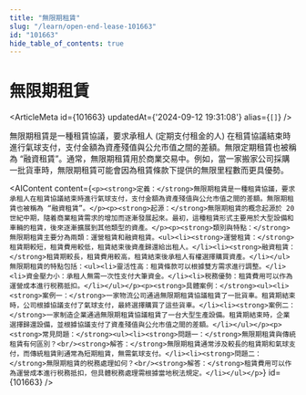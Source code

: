 ```yaml
---
title: "無限期租賃"
slug: "/learn/open-end-lease-101663"
id: "101663"
hide_table_of_contents: true
---
```



# 無限期租賃

<ArticleMeta id={101663} updatedAt={'2024-09-12 19:31:08'} alias={`[]`} />
<div className='border-solid border-b border-t-0 my-4 border-[var(--ifm-color-gray-300)]' />

無限期租賃是一種租賃協議，要求承租人 (定期支付租金的人) 在租賃協議結束時進行氣球支付，支付金額為資產殘值與公允市值之間的差額。無限定期租賃也被稱為 “融資租賃”。通常，無限期租賃用於商業交易中。例如，當一家搬家公司採購一批貨車時，無限期租賃可能會因為租賃條款下提供的無限里程數而更具優勢。

<AIContent content={`<p><strong>定義：</strong>無限期租賃是一種租賃協議，要求承租人在租賃協議結束時進行氣球支付，支付金額為資產殘值與公允市值之間的差額。無限期租賃也被稱為 “融資租賃”。</p><p><strong>起源：</strong>無限期租賃的概念起源於 20 世紀中期，隨着商業租賃需求的增加而逐漸發展起來。最初，這種租賃形式主要用於大型設備和車輛的租賃，後來逐漸擴展到其他類型的資產。</p><p><strong>類別與特點：</strong>無限期租賃主要分為兩類：運營租賃和融資租賃。<ul><li><strong>運營租賃：</strong>租賃期較短，租賃費用較低，租賃結束後資產歸還給出租人。</li><li><strong>融資租賃：</strong>租賃期較長，租賃費用較高，租賃結束後承租人有權選擇購買資產。</li></ul>無限期租賃的特點包括：<ul><li>靈活性高：租賃條款可以根據雙方需求進行調整。</li><li>資金壓力小：承租人無需一次性支付大筆資金。</li><li>税務優勢：租賃費用可以作為運營成本進行税務抵扣。</li></ul></p><p><strong>具體案例：</strong><ul><li><strong>案例一：</strong>一家物流公司通過無限期租賃協議租賃了一批貨車。租賃期結束時，公司根據協議支付了氣球支付，最終選擇購買了這些貨車。</li><li><strong>案例二：</strong>一家制造企業通過無限期租賃協議租賃了一台大型生產設備。租賃期結束時，企業選擇歸還設備，並根據協議支付了資產殘值與公允市值之間的差額。</li></ul></p><p><strong>常見問題：</strong><ul><li><strong>問題一：</strong>無限期租賃與傳統租賃有何區別？<br/><strong>解答：</strong>無限期租賃通常涉及較長的租賃期和氣球支付，而傳統租賃則通常為短期租賃，無需氣球支付。</li><li><strong>問題二：</strong>無限期租賃的税務處理如何？<br/><strong>解答：</strong>租賃費用可以作為運營成本進行税務抵扣，但具體税務處理需根據當地税法規定。</li></ul></p>`} id={101663} />
